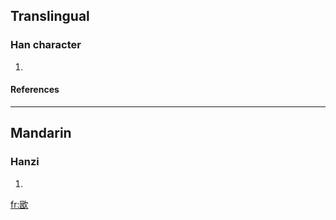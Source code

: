 ==Translingual==
===Han character===
{{Han char|rn=76|rad=欠|as=06|sn=10|four=6708<sub>2</sub>|canj=田大弓人 (WKNO)}}
# {{defn|Han|sort=欠06}}
====References====
{{Han ref|kx=0567.200|dkj=16062|dj=0955.380|hdz=32138.100|uh=6B2D|ud=27437|bh=D1F7|bd=53751}}

----
==Mandarin==
===Hanzi===
{{cmn-hanzi|pin=[[hē]] ([[he1]]), [[yì]] ([[yi4]])|wg=ho<sup>1</sup>, i<sup>4</sup>}}
# {{defn|Mandarin}}

[[fr:欭]]